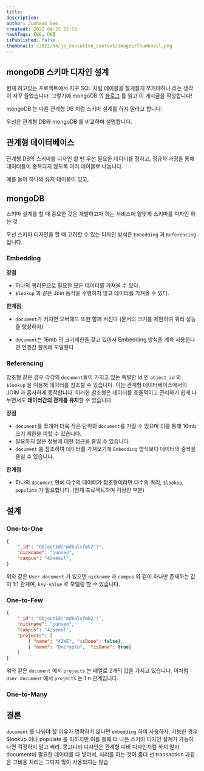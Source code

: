 ```yaml
---
title: 
description: 
author: Junhwan Seo
createAt: 2022-04-27 22:53
hashTags: [BE, DB]
isPublished: false
thumbnail: /2022/04/js_execution_context/images/thumbnail.png
---
```




## mongoDB 스키마 디자인 설계

현재 하고있는 프로젝트에서 자꾸 SQL 처럼 테이블을 잘게잘게 쪼개야하나 라는 생각이 자꾸 들었습니다.
그렇기에 mongoDB 의  [블로그](https://www.mongodb.com/developer/article/mongodb-schema-design-best-practices/) 를 읽고 이 게시글을 작성합니다!

mongoDB 는 다른 관계형 DB 처럼 스키마 설계를 하지 말라고 합니다.

우선은 관계형 DB와 mongoDB 를 비교하며 설명합니다.

## 관계형 데이터베이스

관계형 DB의 스키마를 디자인 할 땐 우선 필요한 데이터를 정하고, 정규화 과정을 통해 데이터들이 중복되지 않도록 여러 테이블로 나눕니다.

예를 들어 하나의 유저 테이블이 있고,

## mongoDB

스키마 설계를 할 때 중요한 것은 개발하고자 하는 서비스에 알맞게 스키마를 디자인 하는 것

우선 스키마 디자인을 할 때 고려할 수 있는 디자인 방식은 `Embedding` 과 `Referencing` 입니다.

### Embedding

**장점**

- 하나의 쿼리문으로 필요한 모든 데이터를 가져올 수 있다.
- `$lookup` 과 같은 Join 동작을 수행하지 않고 데이터를 가져올 수 있다.

**한계점**

- `document`가 커지면 오버헤드 또한 함께 커진다 (문서의 크기를 제한하여 쿼리 성능을 향상하자)

- `document`는 16mb 의 크기제한을 갖고 있어서 Embedding 방식을 계속 사용한다면 언젠간 한계에 도달한다

### Referencing

참조형 같은 경우 각각의 `document`들이 가지고 있는 특별한 id 인 `object id` 와 `$lookup` 을 이용해 데이터를 참조할 수 있습니다.
이는 관계형 데이터베이스에서의 JOIN 과 흡사하게 동작합니다.
이러한 참조형은 데이터를 효율적이고 관리하기 쉽게 나누면서도 **데이터간의 관계를 유지**할 수 있습니다.

**장점**

- `document`를 쪼개어 더욱 작은 단위의 `document`를 가질 수 있으며 이를 통해 16mb 크기 제한을 피할 수 있습니다.
- 필요하지 않은 정보에 대한 접근을 줄일 수 있습니다.
- `document` 를 참조하여 데이터를 가져오기에 `Embedding` 방식보다 데이터의 중복을 줄일 수 있습니다.

**한계점**

- 하나의 `document` 안에 다수의 데이터가 참조형이라면 다수의 쿼리, `$lookup`, `populate` 가 필요합니다. (현재 프로젝트하며 걱정인 부분)

## 설계

### One-to-One

```json
{
    "_id": "ObjectId('mdkalsfmk2')",
    "nickname": "junseo",
    "campus": "42seoul",
}
```

위와 같은 `User document` 가 있으면 `nickname` 과 `campus` 와 같이 하나만 존재하는 값이 1:1 관계며, `key-value` 로 모델링 할 수 있습니다.

### One-to-Few

```json
{
    "_id": "ObjectId('mdkalsfmk2')",
    "nickname": "junseo",
    "campus": "42seoul",
    "projects": [
        { "name": "42WE", "isDone": false},
        { "name": "Decrypto",  "isDone": true}
    ]
}
```

위와 같은 `document` 에서 `projects` 는 배열로 2개의 값을 가지고 있습니다. 이처럼 `User document` 에서 `projects` 는 1:n 관계입니다.

### One-to-Many

## 결론

`document` 를 나눠야 할 이유가 명확하지 않다면 `embedding` 하여 사용하자.
가능한 경우 $lookup 이나 populate 를 피하지만 이를 통해 더 나은 스키마 디자인 설계가 가능하다면 걱정하지 말고 써라.
몽고디비 디자인은 관계형 디비 디자인처럼 하지 말자
 document에 필요한 데이터를 다 넣어서, 처리를 하는 것이 좀더 선
 transaction 과같은 고비용 처리는 그다지 많이 사용되지는 않습
